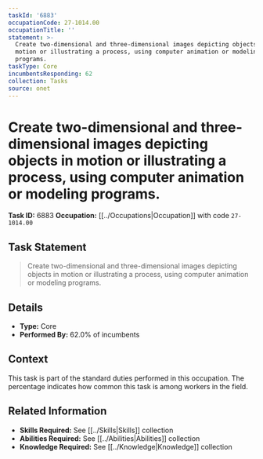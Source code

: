 ```yaml
---
taskId: '6883'
occupationCode: 27-1014.00
occupationTitle: ''
statement: >-
  Create two-dimensional and three-dimensional images depicting objects in
  motion or illustrating a process, using computer animation or modeling
  programs.
taskType: Core
incumbentsResponding: 62
collection: Tasks
source: onet
---
```

# Create two-dimensional and three-dimensional images depicting objects in motion or illustrating a process, using computer animation or modeling programs.

**Task ID:** 6883
**Occupation:** [[../Occupations|Occupation]] with code `27-1014.00`

## Task Statement

> Create two-dimensional and three-dimensional images depicting objects in motion or illustrating a process, using computer animation or modeling programs.

## Details

- **Type:** Core
- **Performed By:** 62.0% of incumbents

## Context

This task is part of the standard duties performed in this occupation. The percentage indicates how common this task is among workers in the field.

## Related Information

- **Skills Required:** See [[../Skills|Skills]] collection
- **Abilities Required:** See [[../Abilities|Abilities]] collection
- **Knowledge Required:** See [[../Knowledge|Knowledge]] collection
